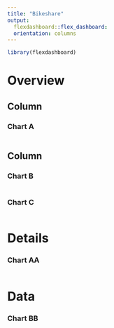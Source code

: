```yaml
---
title: "Bikeshare"
output: 
  flexdashboard::flex_dashboard:
  orientation: columns
---
```

  
```r
library(flexdashboard)
```

Overview
=====================================
  
Column
-----------------------------------------------------------------------
  
### Chart A
  
```r

```

Column
-----------------------------------------------------------------------
  
### Chart B
  
  
```r

```

### Chart C

```r

```

Details {data-navmenu=More}
=====================================
  
### Chart AA
  
```r

```

Data {data-navmenu=More}
=====================================
  
### Chart BB
  
```r

```


